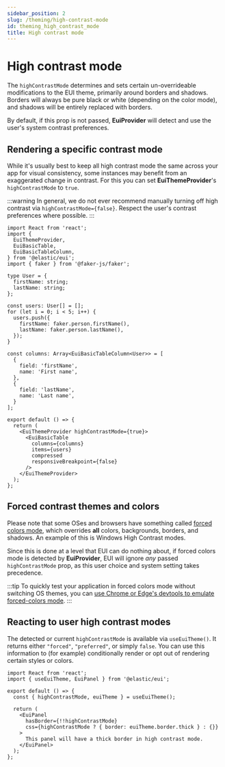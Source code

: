 ```yaml
---
sidebar_position: 2
slug: /theming/high-contrast-mode
id: theming_high_contrast_mode
title: High contrast mode
---
```



# High contrast mode <EuiBetaBadge label="Beta" color="accent" />

The `highContrastMode` determines and sets certain un-overrideable modifications to the EUI theme, primarily around borders and shadows. Borders will always be pure black or white (depending on the color mode), and shadows will be entirely replaced with borders.

By default, if this prop is not passed, **EuiProvider** will detect and use the user's system contrast preferences.

## Rendering a specific contrast mode

While it's usually best to keep all high contrast mode the same across your app for visual consistency, some instances may benefit from an exaggerated change in contrast. For this you can set **EuiThemeProvider**'s `highContrastMode` to `true`.

:::warning
In general, we do not ever recommend manually turning off high contrast via `highContrastMode={false}`. Respect the user's contrast preferences where possible.
:::

```tsx interactive
import React from 'react';
import {
  EuiThemeProvider,
  EuiBasicTable,
  EuiBasicTableColumn,
} from '@elastic/eui';
import { faker } from '@faker-js/faker';

type User = {
  firstName: string;
  lastName: string;
};

const users: User[] = [];
for (let i = 0; i < 5; i++) {
  users.push({
    firstName: faker.person.firstName(),
    lastName: faker.person.lastName(),
  });
}

const columns: Array<EuiBasicTableColumn<User>> = [
  {
    field: 'firstName',
    name: 'First name',
  },
  {
    field: 'lastName',
    name: 'Last name',
  }
];

export default () => {
  return (
    <EuiThemeProvider highContrastMode={true}>
      <EuiBasicTable
        columns={columns}
        items={users}
        compressed
        responsiveBreakpoint={false}
      />
    </EuiThemeProvider>
  );
};
```

## Forced contrast themes and colors

Please note that some OSes and browsers have something called [forced colors mode](https://developer.mozilla.org/en-US/docs/Web/CSS/@media/forced-colors), which overrides **all** colors, backgrounds, borders, and shadows. An example of this is Windows High Contrast modes.

Since this is done at a level that EUI can do nothing about, if forced colors mode is detected by **EuiProvider**, EUI will ignore *any* passed `highContrastMode` prop, as this user choice and system setting takes precedence.

:::tip
To quickly test your application in forced colors mode without switching OS themes, you can [use Chrome or Edge's devtools to emulate forced-colors mode](https://devtoolstips.org/tips/en/emulate-forced-colors/).
:::

## Reacting to user high contrast modes

The detected or current `highContrastMode` is available via `useEuiTheme()`. It returns either `"forced"`, `"preferred"`, or simply `false`. You can use this information to (for example) conditionally render or opt out of rendering certain styles or colors.

```tsx interactive
import React from 'react';
import { useEuiTheme, EuiPanel } from '@elastic/eui';

export default () => {
  const { highContrastMode, euiTheme } = useEuiTheme();

  return (
    <EuiPanel
      hasBorder={!!highContrastMode}
      css={highContrastMode ? { border: euiTheme.border.thick } : {}}
    >
      This panel will have a thick border in high contrast mode.
    </EuiPanel>
  );
};
```
